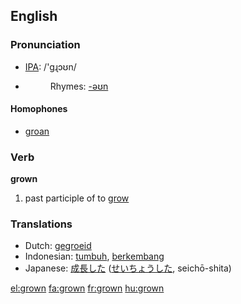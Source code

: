 ==English==

=== Pronunciation ===
*[[w:IPA|IPA]]: /'gɻɔʊn/
*{{audio|en-us-grown.ogg|Audio (US)}}
*:Rhymes: [[Rhymes:English:-əʊn|-əʊn]]

====Homophones====
*[[groan]]

=== Verb ===

'''grown'''

# past participle of to [[grow]]

=== Translations ===
*Dutch: [[gegroeid]]
*Indonesian: [[tumbuh]], [[kembang|berkembang]]
*Japanese: [[成長]]した ([[せいちょう]]した, seichō-shita)

[[el:grown]]
[[fa:grown]]
[[fr:grown]]
[[hu:grown]]